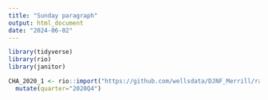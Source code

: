 ```yaml
---
title: "Sunday paragraph"
output: html_document
date: "2024-06-02"
---
```




```r
library(tidyverse)
library(rio)
library(janitor)
```

```r
CHA_2020_1 <- rio::import("https://github.com/wellsdata/DJNF_Merrill/raw/main/data/CHA_Data_24_053R.xlsx", sheet = "2020Q4") %>% 
  mutate(quarter="2020Q4")

```